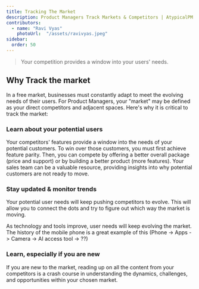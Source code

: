 ```yaml
---
title: Tracking The Market
description: Product Managers Track Markets & Competitors | AtypicalPM
contributors:
  - name: "Ravi Vyas"
    photoUrl:  "/assets/ravivyas.jpeg"
sidebar:
  order: 50
---
```


> Your competition provides a window into your users' needs.

## Why Track the market

In a free market, businesses must constantly adapt to meet the evolving needs of their users. For Product Managers, your "market" may be defined as your direct competitors and adjacent spaces. Here's why it is critical to track the market:

### Learn about your potential users

Your competitors' features provide a window into the needs of your potential customers. To win over those customers, you must first achieve feature parity. Then, you can compete by offering a better overall package (price and support) or by building a better product (more features). Your sales team can be a valuable resource, providing insights into why potential customers are not ready to move.

### Stay updated & monitor trends

Your potential user needs will keep pushing competitors to evolve. This will allow you to connect the dots and try to figure out which way the market is moving. 

As technology and tools improve, user needs will keep evolving the market. The history of the mobile phone is a great example of this (Phone -> Apps -> Camera -> AI access tool -> ??)

### Learn, especially if you are new

If you are new to the market, reading up on all the content from your competitors is a crash course in understanding the dynamics, challenges, and opportunities within your chosen market.

